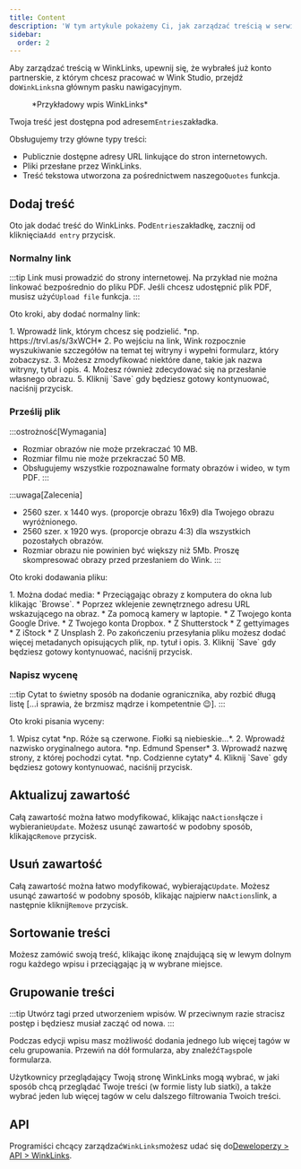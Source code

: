 ```yaml
---
title: Content
description: 'W tym artykule pokażemy Ci, jak zarządzać treścią w serwisie WinkLinks.'
sidebar:
  order: 2
---
```


Aby zarządzać treścią w WinkLinks, upewnij się, że wybrałeś już konto partnerskie, z którym chcesz pracować w Wink Studio, przejdź do`WinkLinks`na głównym pasku nawigacyjnym.

<figure>
  <CloudinaryImage width="350" height="561" resize="scale" quality="best" alt="Wpis WinkLinks" src="academy/winklinks-entry" errorImage="noimage_opaque_nyrtl0.png" />

  <figcaption>*Przykładowy wpis WinkLinks*</figcaption>
</figure>


Twoja treść jest dostępna pod adresem`Entries`zakładka.

Obsługujemy trzy główne typy treści:

* Publicznie dostępne adresy URL linkujące do stron internetowych.
* Pliki przesłane przez WinkLinks.
* Treść tekstowa utworzona za pośrednictwem naszego`Quotes` funkcja.

## Dodaj treść

Oto jak dodać treść do WinkLinks. Pod`Entries`zakładkę, zacznij od kliknięcia`Add entry` przycisk.

### Normalny link

:::tip
Link musi prowadzić do strony internetowej. Na przykład nie można linkować bezpośrednio do pliku PDF. Jeśli chcesz udostępnić plik PDF, musisz użyć`Upload file` funkcja.
:::

Oto kroki, aby dodać normalny link:

<Steps>
  1. Wprowadź link, którym chcesz się podzielić. *np. https://trvl.as/s/3xWCH*
  2. Po wejściu na link, Wink rozpocznie wyszukiwanie szczegółów na temat tej witryny i wypełni formularz, który zobaczysz.
  3. Możesz zmodyfikować niektóre dane, takie jak nazwa witryny, tytuł i opis.
  4. Możesz również zdecydować się na przesłanie własnego obrazu.
  5. Kliknij `Save` gdy będziesz gotowy kontynuować, naciśnij przycisk.
</Steps>


### Prześlij plik

:::ostrożność\[Wymagania]

* Rozmiar obrazów nie może przekraczać 10 MB.
* Rozmiar filmu nie może przekraczać 50 MB.
* Obsługujemy wszystkie rozpoznawalne formaty obrazów i wideo, w tym PDF.
  :::

:::uwaga\[Zalecenia]

* 2560 szer. x 1440 wys. (proporcje obrazu 16x9) dla Twojego obrazu wyróżnionego.
* 2560 szer. x 1920 wys. (proporcje obrazu 4:3) dla wszystkich pozostałych obrazów.
* Rozmiar obrazu nie powinien być większy niż 5Mb. Proszę skompresować obrazy przed przesłaniem do Wink.
  :::

Oto kroki dodawania pliku:

<Steps>
  1. Można dodać media:
     * Przeciągając obrazy z komputera do okna lub klikając `Browse`.
     * Poprzez wklejenie zewnętrznego adresu URL wskazującego na obraz.
     * Za pomocą kamery w laptopie.
     * Z Twojego konta Google Drive.
     * Z Twojego konta Dropbox.
     * Z Shutterstock
     * Z gettyimages
     * Z iStock
     * Z Unsplash
  2. Po zakończeniu przesyłania pliku możesz dodać więcej metadanych opisujących plik, np. tytuł i opis.
  3. Kliknij `Save` gdy będziesz gotowy kontynuować, naciśnij przycisk.
</Steps>


### Napisz wycenę

:::tip
Cytat to świetny sposób na dodanie ogranicznika, aby rozbić długą listę \[...i sprawia, że brzmisz mądrze i kompetentnie 😉].
:::

Oto kroki pisania wyceny:

<Steps>
  1. Wpisz cytat *np. Róże są czerwone. Fiołki są niebieskie...*.
  2. Wprowadź nazwisko oryginalnego autora. *np. Edmund Spenser*
  3. Wprowadź nazwę strony, z której pochodzi cytat. *np. Codzienne cytaty*
  4. Kliknij `Save` gdy będziesz gotowy kontynuować, naciśnij przycisk.
</Steps>


## Aktualizuj zawartość

Całą zawartość można łatwo modyfikować, klikając na`Actions`łącze i wybieranie`Update`. Możesz usunąć zawartość w podobny sposób, klikając`Remove` przycisk.

## Usuń zawartość

Całą zawartość można łatwo modyfikować, wybierając`Update`. Możesz usunąć zawartość w podobny sposób, klikając najpierw na`Actions`link, a następnie kliknij`Remove` przycisk.

## Sortowanie treści

Możesz zamówić swoją treść, klikając ikonę znajdującą się w lewym dolnym rogu każdego wpisu i przeciągając ją w wybrane miejsce.

## Grupowanie treści

:::tip
Utwórz tagi przed utworzeniem wpisów. W przeciwnym razie stracisz postęp i będziesz musiał zacząć od nowa.
:::

Podczas edycji wpisu masz możliwość dodania jednego lub więcej tagów w celu grupowania. Przewiń na dół formularza, aby znaleźć`Tags`pole formularza.

Użytkownicy przeglądający Twoją stronę WinkLinks mogą wybrać, w jaki sposób chcą przeglądać Twoje treści (w formie listy lub siatki), a także wybrać jeden lub więcej tagów w celu dalszego filtrowania Twoich treści.

## API

Programiści chcący zarządzać`WinkLinks`możesz udać się do[Deweloperzy > API > WinkLinks](/developers/apis/#winklinks-api).

